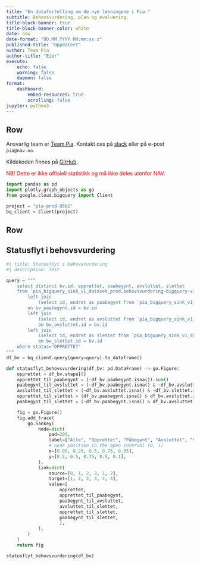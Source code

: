 ```yaml
---
title: "En datafortelling om de nye løsningene i Fia."
subtitle: Behovsvurdering, plan og evaluering.
title-block-banner: true
title-block-banner-color: white
date: now
date-format: "DD.MM.YYYY HH:mm:ss z"
published-title: "Oppdatert"
author: Team Pia
author-title: "Eier"
execute:
    echo: false
    warning: false
    daemon: false
format:
    dashboard:
        embed-resources: true
        scrolling: false
jupyter: python3
---
```


## Row

::: {.callout-note}
Ansvarlig team er [Team Pia](https://teamkatalog.nav.no/team/b347ac99-c382-4e5a-a1dd-532e91110e2a).
Kontakt oss på [slack](https://nav-it.slack.com/archives/C02DL347ZT2) eller på e-post `pia@nav.no`.

Kildekoden finnes på [GitHub](https://github.com/navikt/fia-datafortelling).

<span style="color:red;">
NB! Dette er ikke offisiell statistikk og må ikke deles utenfor NAV.
</span>
:::

```python
import pandas as pd
import plotly.graph_objects as go
from google.cloud.bigquery import Client

project = "pia-prod-85b2"
bq_client = Client(project)
```

## Row
## Statusflyt i behovsvurdering
```python
#| title: Statusflyt i behovsvurdering
#| description: Test

query = """
    select distinct bv.id, opprettet, paabegynt, avsluttet, slettet
    from `pia_bigquery_sink_v1_dataset_prod.behovsvurdering-bigquery-v1` as bv
        left join
            (select id, endret as paabegynt from `pia_bigquery_sink_v1_dataset_prod.behovsvurdering-bigquery-v1` where status="PÅBEGYNT") as bv_paabegynt
        on bv_paabegynt.id = bv.id
        left join
            (select id, endret as avsluttet from `pia_bigquery_sink_v1_dataset_prod.behovsvurdering-bigquery-v1` where status="AVSLUTTET") as bv_avsluttet
            on bv_avsluttet.id = bv.id
        left join
            (select id, endret as slettet from `pia_bigquery_sink_v1_dataset_prod.behovsvurdering-bigquery-v1` where status="SLETTET") as bv_slettet
            on bv_slettet.id = bv.id
    where status="OPPRETTET"
"""
df_bv = bq_client.query(query=query).to_dataframe()

def statusflyt_behovsvurdering(df_bv: pd.DataFrame) -> go.Figure:
    opprettet = df_bv.shape[0]
    opprettet_til_paabegynt = (~df_bv.paabegynt.isna()).sum()
    paabegynt_til_avsluttet = (~df_bv.paabegynt.isna() & ~df_bv.avsluttet.isna()).sum()
    avsluttet_til_slettet = (~df_bv.avsluttet.isna() & ~df_bv.slettet.isna()).sum()
    opprettet_til_slettet = (df_bv.paabegynt.isna() & df_bv.avsluttet.isna() & ~df_bv.slettet.isna()).sum()
    paabegynt_til_slettet = (~df_bv.paabegynt.isna() & df_bv.avsluttet.isna() & ~df_bv.slettet.isna()).sum()

    fig = go.Figure()
    fig.add_trace(
        go.Sankey(
            node=dict(
                pad=200,
                label=["Alle", "Opprettet", "Påbegynt", "Avsluttet", "Slettet"],
                # node position in the open interval (0, 1)
                x=[0.05, 0.25, 0.5, 0.75, 0.95],
                y=[0.5, 0.5, 0.75, 0.9, 0.1],
            ),
            link=dict(
                source=[0, 1, 2, 3, 1, 2],
                target=[1, 2, 3, 4, 4, 4],
                value=[
                    opprettet,
                    opprettet_til_paabegynt,
                    paabegynt_til_avsluttet,
                    avsluttet_til_slettet,
                    opprettet_til_slettet,
                    paabegynt_til_slettet,
                    ],
            ),
        )
    )
    return fig

statusflyt_behovsvurdering(df_bv)
```
